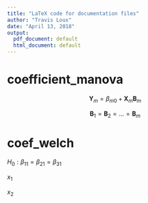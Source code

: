 ---
title: "LaTeX code for documentation files"
author: "Travis Loux"
date: "April 13, 2018"
output:
  pdf_document: default
  html_document: default
---

# coefficient_manova

$$
\mathbf{Y}_m = \beta_{m0} + \mathbf{X}_m \mathbf{B}_m
$$

$$
\mathbf{B}_1 = \mathbf{B}_2 = ... = \mathbf{B}_m
$$


# coef_welch

\begin{align*}
y_i &= \beta_{10} + \beta_{11}x_{i1} + \beta_{12}x_{i2} + \beta_{1i} \cr
y_i &= \beta_{20} + \beta_{21}x_{i1} + \beta_{22}x_{i2} + \beta_{2i} \cr
y_i &= \beta_{30} + \beta_{31}x_{i1} + \beta_{32}x_{i2} + \beta_{3i}
\end{align*}

$H_0: \beta_{11} = \beta_{21} = \beta_{31}$

$x_1$

$x_2$

